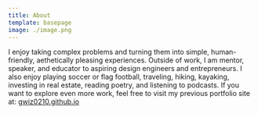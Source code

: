 ```yaml
---
title: About
template: basepage
image: ./image.png
---
```

I enjoy taking complex problems and turning them into simple, human-friendly, aethetically pleasing experiences. Outside of work, I am mentor, speaker, and educator to aspiring design engineers and entrepreneurs. I also enjoy playing soccer or flag football, traveling, hiking, kayaking, investing in real estate, reading poetry, and listening to podcasts. If you want to explore even more work, feel free to visit my previous portfolio site at: <span style='text-decoration:underline;'><a title="fluent ui website" href="https://gwiz0210.github.io" target="">gwiz0210.github.io</a></span>